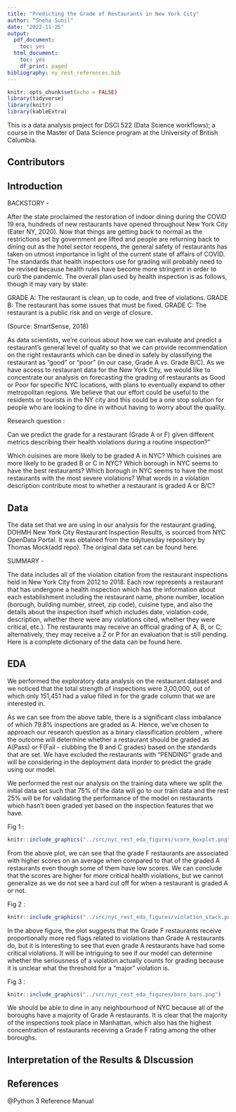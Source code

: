 ```yaml
---
title: "Predicting the Grade of Restaurants in New York City"
author: "Sneha Sunil"
date: "2022-11-25"
output:
  pdf_document:
    toc: yes
  html_document:
    toc: yes
    df_print: paged
bibliography: ny_rest_references.bib
---
```


```r
knitr::opts_chunk$set(echo = FALSE)
library(tidyverse)
library(knitr)
library(kableExtra)
```

This is a data analysis project for DSCI 522 (Data Science workflows); a course in the Master of Data Science program at the University of British Columbia.

## Contributors


## Introduction

BACKSTORY -

After the state proclaimed the restoration of indoor dining during the COVID 19 era, hundreds of new restaurants have opened throughout New York City (Eater NY, 2020). Now that things are getting back to normal as the restrictions set by government are lifted and people are returning back to dining out as the hotel sector reopens, the general safety of restaurants has taken on utmost importance in light of the current state of affairs of COVID. The standards that health inspectors use for grading will probably need to be revised because health rules have become more stringent in order to curb the pandemic. The overall plan used by health inspection is as follows, though it may vary by state: 

GRADE A: The restaurant is clean, up to code, and free of violations.
GRADE B: The restaurant has some issues that must be fixed.
GRADE C: The restaurant is a public risk and on verge of closure.

(Source: SmartSense, 2018)

As data scientists, we're curious about how we can evaluate and predict a restaurant's general level of quality so that we can provide recommendation on the right restaurants which can be dined in safely by classifying the restaurant as "good" or "poor" (in our case, Grade A vs. Grade B/C). As we have access to restaurant data for the New York City, we would like to concentrate our analysis on forecasting the grading of restaurants as Good or Poor for specific NYC locations, with plans to eventually expand to other metropolitan regions. We believe that our effort could be useful to the residents or tourists in the NY city and this could be a one stop solution for people who are  looking to dine in without having to worry about the quality.

Research question : 

Can we predict the grade for a restaurant (Grade A or F) given different metrics describing their health violations during a routine inspection?"

Which cuisines are more likely to be graded A in NYC?
Which cuisines are more likely to be graded B or C in NYC?
Which borough in NYC seems to have the best restaurants?
Which borough in NYC seems to have the most restaurants with the most severe violations?
What words in a violation description contribute most to whether a restaurant is graded A or B/C?


## Data

The data set that we are using in our analysis for the restaurant grading, DOHMH New York City Restaurant Inspection Results, is sourced from NYC OpenData Portal. It was obtained from the tidytuesday repository by Thomas Mock(add repo). The original data set can be found here.

SUMMARY - 

The data includes all of the violation citation from the restaurant inspections held in New York City from 2012 to 2018. Each row represents a restaurant that has undergone a health inspection which has the information about each establishment including the restaurant name, phone number, location (borough, building number, street, zip code), cuisine type, and also the details about the inspection itself which includes  date, violation code, description, whether there were any violations cited, whether they were critical, etc.). The restaurants may receive an official grading of A, B, or C; alternatively, they may receive a Z or P for an evaluation that is still pending. Here is a complete dictionary of the data can be found here.


## EDA

We performed the exploratory data analysis on the restaurant dataset and we noticed that the total strength of inspections were 3,00,000, out of which only 151,451 had a value filled in for the grade column that we are interested in.

As we can see from the above table, there is a significant class imbalance of which 79.8% inspections are graded as A. Hence, we've chosen to approach our research question as a binary classification problem , where the outcome will determine whether a restaurant should be graded as A(Pass) or F(Fail - clubbing the B and C grades) based on the standards that are set. We have excluded the restaurants with "PENDING" grade and will be considering in the deployment data inorder to predict the grade using our model.

We performed the rest our analysis on the training data where we split the initial data set such that 75% of the data will go to our train data and the rest 25% will be for validating the performance of the model on restaurants which hasn't been graded yet based on the inspection features that we have.

Fig 1 : 

```r
knitr::include_graphics("../src/nyc_rest_eda_figures/score_boxplot.png") 
```


From the above plot, we can see that the grade F restaurants are associated with higher scores on an average when compared to that of the graded A restaurants even though some of them have low scores. We can conclude that the scores are higher for more critical health violations, but we cannot generalize as we do not see a hard cut off for when a restaurant is graded A or not. 

Fig 2 : 

```r
knitr::include_graphics("../src/nyc_rest_eda_figures/violation_stack.png")
```


In the above figure, the plot suggests that the Grade F restaurants receive proportionally more red flags related to violations than Grade A restaurants do, but it is interesting to see that even grade A restaurants have had some critical violations. It will be intriguing to see if our model can determine whether the seriousness of a violation actually counts for grading because it is unclear what the threshold for a "major" violation is.

Fig 3 : 

```r
knitr::include_graphics("../src/nyc_rest_eda_figures/boro_bars.png")
```


We should be able to dine in any neighbourhood of NYC because all of the boroughs have a majority of Grade A restaurants. It is clear that the majority of the inspections took place in Manhattan, which also has the highest concentration of restaurants receiving a Grade F rating among the other boroughs.

## Interpretation of the Results & DIscussion



## References

@Python 3 Reference Manual

